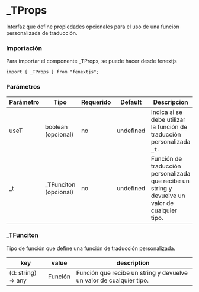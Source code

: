 # \_TProps

Interfaz que define propiedades opcionales para el uso de una función personalizada de traducción.

### Importación

Para importar el componente \_TProps, se puede hacer desde fenextjs

```tsx copy
import { _TProps } from "fenextjs";
```

### Parámetros

| Parámetro | Tipo                   | Requerido | Default   | Descripcion                                                                                     |
| --------- | ---------------------- | --------- | --------- | ----------------------------------------------------------------------------------------------- |
| useT      | boolean (opcional)     | no        | undefined | Indica si se debe utilizar la función de traducción personalizada `_t`.                         |
| \_t       | \_TFunciton (opcional) | no        | undefined | Función de traducción personalizada que recibe un string y devuelve un valor de cualquier tipo. |

### \_TFunciton

Tipo de función que define una función de traducción personalizada.

| key                 | value   | description                                                         |
| ------------------- | ------- | ------------------------------------------------------------------- |
| (d: string) =\> any | Función | Función que recibe un string y devuelve un valor de cualquier tipo. |
